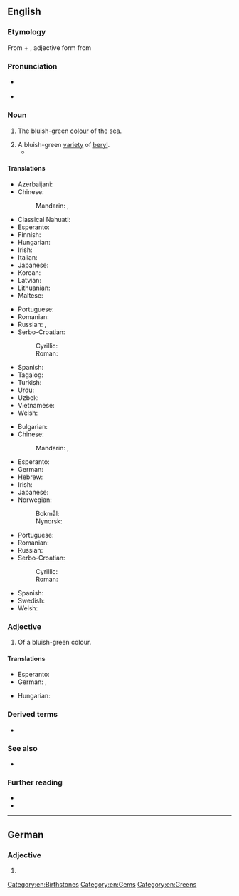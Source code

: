 {{also|Aquamarine}}
==English==
{{wikipedia}}

===Etymology===
From {{der|en|la|aqua||water}} + {{m|la|marinus||marine}}, adjective form from {{m|la|mare||sea}}

===Pronunciation===
* {{a|UK}} {{IPA|/ˌæ.kwə.məˈɹiːn/|lang=en}}
* {{rhymes|iːn|lang=en}}

===Noun===
{{en-noun|~}}

# The bluish-green [[colour]] of the sea.
#: {{color panel|70DB93}}
# A bluish-green [[variety]] of [[beryl]].
#* {{quote-book|lang=en|year=1956|author={{w|Delano Ames}}|title=Crime out of Mind|chapter=4|url=http://openlibrary.org/works/OL5915292W|passage=Before we could embark on the details of his mother's health we were joined by a fair, plump woman of indefinite age, who had once been—and at moments still was—very pretty. She wore a simple black silk dress, perhaps in deference to Tilly's death, though the note of mourning was jarred by flamboyant '''aquamarine''' ear-rings and too much rouge.}}

====Translations====
{{trans-top|aquamarine colour}}
* Azerbaijani: {{t|az|akuamarin}}
* Chinese:
*: Mandarin: {{t+|cmn|蓝晶|tr=lánjīng}}, {{t|cmn|碧绿色|tr=bì lǜsè}}
* Classical Nahuatl: {{t|nci|quilpālli}}
* Esperanto: {{t|eo|akvamarina}}
* Finnish: {{t+|fi|akvamariini}}
* Hungarian: {{t+|hu|akvamarin}}
* Irish: {{t|ga|muirghorm|m}}
* Italian: {{t+|it|acquamarina|f}}
* Japanese: {{t+|ja|アクアマリン|tr=akuamarin}}
* Korean: {{t|ko|남록색|tr=namlogsaeg}}
* Latvian: {{t|lv|akvamarīns|m}}
* Lithuanian: {{t|lt|akvamarinas|m}}
* Maltese: {{t|mt|akwamarin}}
{{trans-mid}}
* Portuguese: {{t+|pt|água-marinha|f}}
* Romanian: {{t+|ro|acvamarin}}
* Russian: {{t+|ru|аквамари́н|m}}, {{t+|ru|аквамари́новый|m}} {{qualifier|цвет}}
* Serbo-Croatian:
*: Cyrillic: {{t|sh|аквамарин|m}}
*: Roman: {{t+|sh|akvamarin|m}}
* Spanish: {{t+|es|aguamarina}}
* Tagalog: {{t|tl|akwamarin|m}}
* Turkish: {{t|tr|akvamarin}}
* Urdu: {{t|ur|سمندری پانی|m}}
* Uzbek: {{t|uz|akuamarin}}
* Vietnamese: {{t|vi|ngọc xanh biển}}
* Welsh: {{t+|cy|gwyrddlas|m}}
{{trans-bottom}}

{{trans-top|type of beryl}}
* Bulgarian: {{t+|bg|аквамарин}}
* Chinese:
*: Mandarin: {{t|cmn|海藍寶石|sc=Hani}}, {{t|cmn|海蓝宝石|tr=hǎilán bǎoshí|sc=Hani}}
* Esperanto: {{t|eo|akvamarino}}
* German: {{t+|de|Aquamarin|m}}
* Hebrew: {{t+|he|תַּרְשִׁישׁ|m|tr=tarshísh}}
* Irish: {{t|ga|cloch mhuirghorm|f}}
* Japanese: {{t|ja|藍玉|tr=らんぎょく, rangyoku|sc=Jpan}}
* Norwegian:
*: Bokmål: {{t+|nb|akvamarin|m}}
*: Nynorsk: {{t|nn|akvamarin|m}}
{{trans-mid}}
* Portuguese: {{t+|pt|água-marinha|f}}
* Romanian: {{t+|ro|acvamarin|n}}
* Russian: {{t+|ru|аквамари́н|m}}
* Serbo-Croatian:
*: Cyrillic: {{t|sh|аквамарин|m}}
*: Roman: {{t+|sh|akvamarin|m}}
* Spanish: {{t+|es|aguamarina|f}}
* Swedish: {{t+|sv|akvamarin|c}}
* Welsh: {{t|cy|morlasfaen|m}}
{{trans-bottom}}

===Adjective===
{{en-adj|-}}

# Of a bluish-green colour.

====Translations====
{{trans-top|Of a bluish-green color}}
* Esperanto: {{t|eo|akvamarina}}
* German: {{t+|de|aquamarin}}, {{t+|de|aquamarinblau}}
{{trans-mid}}
* Hungarian: {{t+|hu|akvamarin}}
{{trans-bottom}}

===Derived terms===
* {{l|en|Madagascar aquamarine}}

===See also===
* {{list:blues/en}}

===Further reading===
* {{R:WebMineral}}
* {{R:mindat}}

[[Category:en:Birthstones]]
[[Category:en:Gems]]
[[Category:en:Greens]]

----

==German==

===Adjective===
{{head|de|adjective form}}

# {{inflected form of|aquamarin|lang=de}}